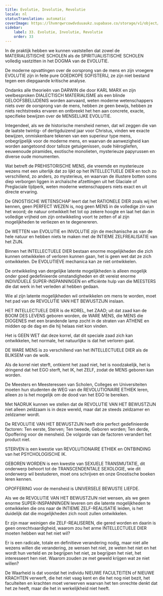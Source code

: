 ```yaml
---
title: Evolutie, Involutie, Revolutie
locale: nl
statusTranslation: automatic
coverImage: https://lhvmrqwrcowdvduuaukz.supabase.co/storage/v1/object/public/strapi-uploads/small_cover-educacion-fundamental.webp-2d51a7828a2b1309555be27f7e2a61a0.webp
sidebar:
    label: 33. Evolutie, Involutie, Revolutie
    order: 33
---
```

In de praktijk hebben we kunnen vaststellen dat zowel de MATERIALISTISCHE SCHOLEN als de SPIRITUALISTISCHE SCHOLEN volledig vastzitten in het DOGMA van de EVOLUTIE.

De moderne opvattingen over de oorsprong van de mens en zijn vroegere EVOLUTIE zijn in feite pure GOEDKOPE SOFISTERIJ, ze zijn niet bestand tegen een diepgaande kritische analyse.

Ondanks alle theorieën van DARWIN die door KARL MARX en zijn veelbesproken DIALECTISCH MATERIALISME als een blinde GELOOFSBELIJDENIS worden aanvaard, weten moderne wetenschappers niets over de oorsprong van de mens, hebben ze geen bewijs, hebben ze niets rechtstreeks ervaren en ontbreekt het hen aan concrete, exacte, specifieke bewijzen over de MENSELIJKE EVOLUTIE.

Integendeel, als we de historische mensheid nemen, dat wil zeggen die van de laatste twintig- of dertigduizend jaar voor Christus, vinden we exacte bewijzen, onmiskenbare tekenen van een superieur type mens, onbegrijpelijk voor de moderne mens, en waarvan de aanwezigheid kan worden aangetoond door talloze getuigenissen, oude hiërogliefen, eeuwenoude piramides, exotische monolieten, mysterieuze papyrussen en diverse oude monumenten.

Wat betreft de PREHISTORISCHE MENS, die vreemde en mysterieuze wezens met een uiterlijk dat zo lijkt op het INTELLECTUELE DIER en toch zo verschillend, zo anders, zo mysterieus, en waarvan de illustere botten soms diep verborgen liggen in archaïsche afzettingen uit het Glaciale of Preglaciale tijdperk, weten moderne wetenschappers niets exact en uit directe ervaring.

De GNOSTISCHE WETENSCHAP leert dat het RATIONELE DIER zoals wij het kennen, geen PERFECT WEZEN is, nog geen MENS in de volledige zin van het woord; de natuur ontwikkelt het tot op zekere hoogte en laat het dan in volledige vrijheid om zijn ontwikkeling voort te zetten of al zijn mogelijkheden te verliezen en te degenereren.

De WETTEN van EVOLUTIE en INVOLUTIE zijn de mechanische as van de hele natuur en hebben niets te maken met de INTIEME ZELFREALISATIE van het ZIJN.

Binnen het INTELLECTUELE DIER bestaan enorme mogelijkheden die zich kunnen ontwikkelen of verloren kunnen gaan, het is geen wet dat ze zich ontwikkelen. De EVOLUTIEVE mechanica kan ze niet ontwikkelen.

De ontwikkeling van dergelijke latente mogelijkheden is alleen mogelijk onder goed gedefinieerde omstandigheden en dit vereist enorme INDIVIDUELE SUPER-INSPANNINGEN en efficiënte hulp van die MEESTERS die dat werk in het verleden al hebben gedaan.

Wie al zijn latente mogelijkheden wil ontwikkelen om mens te worden, moet het pad van de REVOLUTIE VAN HET BEWUSTZIJN inslaan.

HET INTELLECTUELE DIER is de KOREL, het ZAAD; uit dat zaad kan de BOOM DES LEVENS geboren worden, de WARE MENS, die MENS die DIOGENES met een brandende lamp zocht in de straten van ATHENE en midden op de dag en die hij helaas niet kon vinden.

Het is GEEN WET dat deze korrel, dat dit speciale zaad zich kan ontwikkelen, het normale, het natuurlijke is dat het verloren gaat.

DE WARE MENS is zo verschillend van het INTELLECTUELE DIER als de BLIKSEM van de wolk.

Als de korrel niet sterft, ontkiemt het zaad niet, het is noodzakelijk, het is dringend dat het EGO sterft, het IK, het ZELF, zodat de MENS geboren kan worden.

De Meesters en Meesteressen van Scholen, Colleges en Universiteiten moeten hun studenten de WEG van de REVOLUTIONAIRE ETHIEK leren, alleen zo is het mogelijk om de dood van het EGO te bereiken.

Met NADRUK kunnen we stellen dat de REVOLUTIE VAN HET BEWUSTZIJN niet alleen zeldzaam is in deze wereld, maar dat ze steeds zeldzamer en zeldzamer wordt.

De REVOLUTIE VAN HET BEWUSTZIJN heeft drie perfect gedefinieerde factoren: Ten eerste, Sterven; Ten tweede, Geboren worden; Ten derde, Opoffering voor de mensheid. De volgorde van de factoren verandert het product niet.

STERVEN is een kwestie van REVOLUTIONAIRE ETHIEK en ONTBINDING van het PSYCHOLOGISCHE IK.

GEBOREN WORDEN is een kwestie van SEXUELE TRANSMUTATIE, dit onderwerp behoort tot de TRANSCENDENTALE SEXOLOGIE, wie dit onderwerp wil bestuderen, moet ons schrijven en onze Gnostische boeken leren kennen.

OPOFFERING voor de mensheid is UNIVERSELE BEWUSTE LIEFDE.

Als we de REVOLUTIE VAN HET BEWUSTZIJN niet wensen, als we geen enorme SUPER-INSPANNINGEN leveren om die latente mogelijkheden te ontwikkelen die ons naar de INTIEME ZELF-REALISATIE leiden, is het duidelijk dat die mogelijkheden zich nooit zullen ontwikkelen.

Er zijn maar weinigen die ZELF-REALISEREN, die gered worden en daarin is geen onrechtvaardigheid, waarom zou het arme INTELLECTUELE DIER moeten hebben wat het niet wil?

Er is een radicale, totale en definitieve verandering nodig, maar niet alle wezens willen die verandering, ze wensen het niet, ze weten het niet en het wordt hun verteld en ze begrijpen het niet, ze begrijpen het niet, het interesseert hen niet. Waarom zouden ze met geweld krijgen wat ze niet willen?

De Waarheid is dat voordat het individu NIEUWE FACULTEITEN of NIEUWE KRACHTEN verwerft, die het niet vaag kent en die het nog niet bezit, het faculteiten en krachten moet verwerven waarvan het ten onrechte denkt dat het ze heeft, maar die het in werkelijkheid niet heeft.

